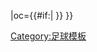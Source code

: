 {{fb team |t=-{zh-hans:奥萨苏纳;zh-hk:奧沙辛拿;zh-tw:奧薩蘇納;}- |tan=奥萨苏纳竞技俱乐部 |tc=ESP |abb={{#if:{{{abb|}}}|OSA{{0}}}} |oc={{#if:{{{oc|}}}|{{{oc}}} }} }}<!--
--><noinclude>[[Category:足球模板]]</noinclude>